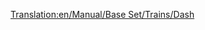 [[Translation:en/Manual/Base Set/Trains/Dash]]
{{en/Manual/Base Set/Trains/Trains|Cost=£16,406 ($32.812)
|Speed=120 kph (75 mph)
|Weight=38 t
|Power=700 hp (523 kW)
|Annual=£1,066 ($2.132)
|Designed=1984
|Lifespan=15
|Capacity=80 passengers
|Description=The Dash DMU is a Diesel Multiple unit that by default comes with two units and carries passengers in much the same way as the [[en/Manual/Base Set/Trains/Manley-Morel DMU]], albeit with slightly higher speed, power and capacity.

These trains are really only suitable for light passenger transport, as they lack the power to transport heavier goods and pull more carriages.  You could add more units to increase the power and capacity (in true DMU style), but you are still limited to 75mph, so a better option would be to use [[en/Manual/Base Set/Trains/SH '125']] on the busier routers or even the [[en/Manual/Base Set/Trains/T.I.M.]] when it is invented.

A word of warning; when faster trains arrive on a large network, you may find that they get stuck behind these slower units slowing the whole network down, so you should either upgrade the whole lot, keep the DMUs on a separate section of track, or build [[en/Community/Double-Tracks]].
|Real-life=The first of the so-called second generation (if you discount the 14x series railbuses) the [https://www.wikipedia.org/wiki/British_Rail_Class_150 Class 150 'Sprinter'] (Hence the name 'Dash') was introduced in the mid-1980s to replace the earlier generation of DMU, dating back to the 1950s and 1960s. The mainstay of the British 'Regional Railways' local railways until privatisation between 1990 and 1996, they are still workhorses of rural and commuter lines.
}}